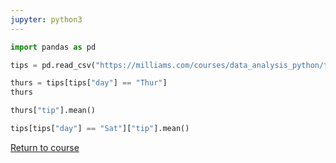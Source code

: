 ```yaml
---
jupyter: python3
---
```


```python
import pandas as pd

tips = pd.read_csv("https://milliams.com/courses/data_analysis_python/tips.csv")
```

```python
thurs = tips[tips["day"] == "Thur"]
thurs
```

```python
thurs["tip"].mean()
```

```python
tips[tips["day"] == "Sat"]["tip"].mean()
```


[Return to course](../pages/04%20Filtering.qmd#exercise-1)